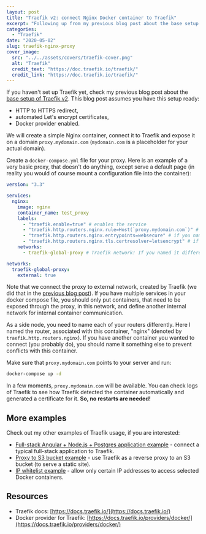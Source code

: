 ```yaml
---
layout: post
title: "Traefik v2: connect Nginx Docker container to Traefik"
excerpt: "Following up from my previous blog post about the base setup of Traefik v2, I will now show how easy it is to connect a Nginx Docker container to Traefik."
categories:
  - "Traefik"
date: "2020-05-02"
slug: traefik-nginx-proxy
cover_image:
  src: "../../assets/covers/traefik-cover.png"
  alt: "Traefik"
  credit_text: "https://doc.traefik.io/traefik/"
  credit_link: "https://doc.traefik.io/traefik/"
---
```


If you haven't set up Traefik yet, check my previous blog post about the [base setup of Traefik v2](/blog/traefik-basic-setup). This blog post assumes you have this setup ready:

- HTTP to HTTPS redirect,
- automated Let's encrypt certificates,
- Docker provider enabled.

We will create a simple Nginx container, connect it to Traefik and expose it on a domain `proxy.mydomain.com` (`mydomain.com` is a placeholder for your actual domain).

Create a `docker-compose.yml` file for your proxy. Here is an example of a very basic proxy, that doesn't do anything, except serve a default page (in reality you would of course mount a configuration file into the container):

```yaml
version: "3.3"

services:
  nginx:
    image: nginx
    container_name: test_proxy
    labels:
      - "traefik.enable=true" # enables the service
      - "traefik.http.routers.nginx.rule=Host(`proxy.mydomain.com`)" # domain to expose on
      - "traefik.http.routers.nginx.entrypoints=websecure" # if you named your 443 entrypoint differently than webscure, substitute it here!
      - "traefik.http.routers.nginx.tls.certresolver=letsencrypt" # if you named your cert resolver differently than letsencrypt, substitute it here!
    networks:
      - traefik-global-proxy # Traefik network! If you named it differently, substitute it here and below.

networks:
  traefik-global-proxy:
    external: true
```

Note that we connect the proxy to external network, created by Traefik (we did that in the [previous blog post](/blog/traefik-basic-setup)). If you have multiple services in your docker compose file, you should only put containers, that need to be exposed through the proxy, in this network, and define another internal network for internal container communication.

As a side node, you need to name each of your routers differently. Here I named the router, associated with this container, "nginx" (denoted by `traefik.http.routers.nginx`). If you have another container you wanted to connect (you probably do), you should name it something else to prevent conflicts with this container.

Make sure that `proxy.mydomain.com` points to your server and run:

```bash
docker-compose up -d
```

In a few moments, `proxy.mydomain.com` will be available. You can check logs of Traefik to see how Traefik detected the container automatically and generated a certificate for it. **So, no restarts are needed!**

## More examples

Check out my other examples of Traefik usage, if you are interested:

- [Full-stack Angular + Node.js + Postgres application example](blog/traefik-nodejs-api-and-db/) - connect a typical full-stack application to Traefik.
- [Proxy to S3 bucket example](/blog/traefik-s3-proxy) - use Traefik as a reverse proxy to an S3 bucket (to serve a static site).
- [IP whitelist example](/blog/traefik-ip-whitelist) - allow only certain IP addresses to access selected Docker containers.

<p></p>

## Resources

- Traefik docs: [https://docs.traefik.io/](https://docs.traefik.io/)
- Docker provider for Traefik: [https://docs.traefik.io/providers/docker/](https://docs.traefik.io/providers/docker/)
